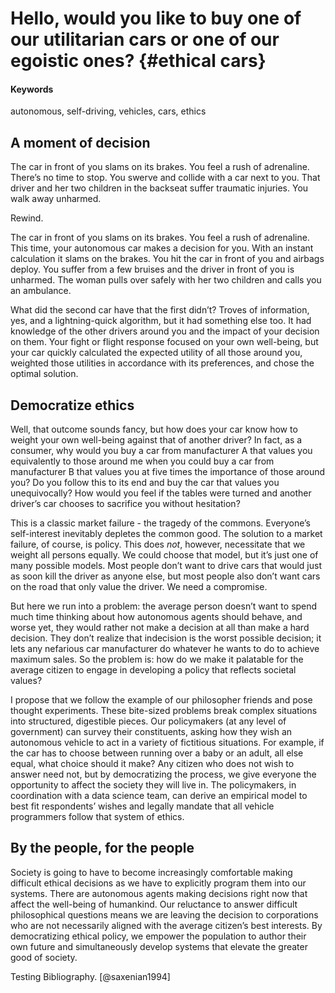 # Hello, would you like to buy one of our utilitarian cars or one of our egoistic ones? {#ethical cars}

#### Keywords {-}

autonomous, self-driving, vehicles, cars, ethics

## A moment of decision

The car in front of you slams on its brakes. You feel a rush of adrenaline. There's no time to stop. You swerve and collide with a car next to you. That driver and her two children in the backseat suffer traumatic injuries. You walk away unharmed.

Rewind.

The car in front of you slams on its brakes. You feel a rush of adrenaline.  This time, your autonomous car makes a decision for you. With an instant calculation it slams on the brakes. You hit the car in front of you and airbags deploy. You suffer from a few bruises and the driver in front of you is unharmed. The woman pulls over safely with her two children and calls you an ambulance.

What did the second car have that the first didn't? Troves of information, yes, and a lightning-quick algorithm, but it had something else too. It had knowledge of the other drivers around you and the impact of your decision on them. Your fight or flight response focused on your own well-being, but your car quickly calculated the expected utility of all those around you, weighted those utilities in accordance with its preferences, and chose the optimal solution.

## Democratize ethics

Well, that outcome sounds fancy, but how does your car know how to weight your own well-being against that of another driver? In fact, as a consumer, why would you buy a car from manufacturer A that values you equivalently to those around me when you could buy a car from manufacturer B that values you at five times the importance of those around you? Do you follow this to its end and buy the car that values you unequivocally? How would you feel if the tables were turned and another driver's car chooses to sacrifice you without hesitation?

This is a classic market failure - the tragedy of the commons. Everyone's self-interest inevitably depletes the common good. The solution to a market failure, of course, is policy. This does *not*, however, necessitate that we weight all persons equally. We could choose that model, but it's just one of many possible models. Most people don't want to drive cars that would just as soon kill the driver as anyone else, but most people also don't want cars on the road that only value the driver. We need a compromise.

But here we run into a problem: the average person doesn't want to spend much time thinking about how autonomous agents should behave, and worse yet, they would rather not make a decision at all than make a hard decision. They don't realize that indecision is the worst possible decision; it lets any nefarious car manufacturer do whatever he wants to do to achieve maximum sales. So the problem is: how do we make it palatable for the average citizen to engage in developing a policy that reflects societal values?

I propose that we follow the example of our philosopher friends and pose thought experiments. These bite-sized problems break complex situations into structured, digestible pieces. Our policymakers (at any level of government) can survey their constituents, asking how they wish an autonomous vehicle to act in a variety of fictitious situations. For example, if the car has to choose between running over a baby or an adult, all else equal, what choice should it make? Any citizen who does not wish to answer need not, but by democratizing the process, we give everyone the opportunity to affect the society they will live in. The policymakers, in coordination with a data science team, can derive an empirical model to best fit respondents' wishes and legally mandate that all vehicle programmers follow that system of ethics.

## By the people, for the people

Society is going to have to become increasingly comfortable making difficult ethical decisions as we have to explicitly program them into our systems. There are autonomous agents making decisions right now that affect the well-being of humankind. Our reluctance to answer difficult philosophical questions means we are leaving the decision to corporations who are not necessarily aligned with the average citizen's best interests. By democratizing ethical policy, we empower the population to author their own future and simultaneously develop systems that elevate the greater good of society.

Testing Bibliography. [@saxenian1994]
